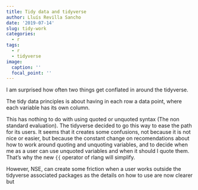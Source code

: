 ```yaml
---
title: Tidy data and tidyverse
author: Lluís Revilla Sancho
date: '2019-07-14'
slug: tidy-work
categories:
  - r
tags:
  - r
  - tidyverse
image:
  caption: ''
  focal_point: ''
---
```



I am surprised how often two things get conflated in around the tidyverse.

The tidy data principles is about having in each row a data point, where each variable has its own column.

This has nothing to do with using quoted or unquoted syntax (The non standard evaluation). The tidyverse decided to go this way to ease the path for its users. It seems that it creates some confusions, not because it is not nice or easier, but because the constant change on recomendations about how to work around quoting and unquoting variables, and to decide when me as a user can use unquoted variables and when it should I quote them. That's why the new `{{` operator of rlang will simplify. 

However, NSE, can create some friction when a user works outside the tidyverse associated packages as the details on how to use are now clearer but 
